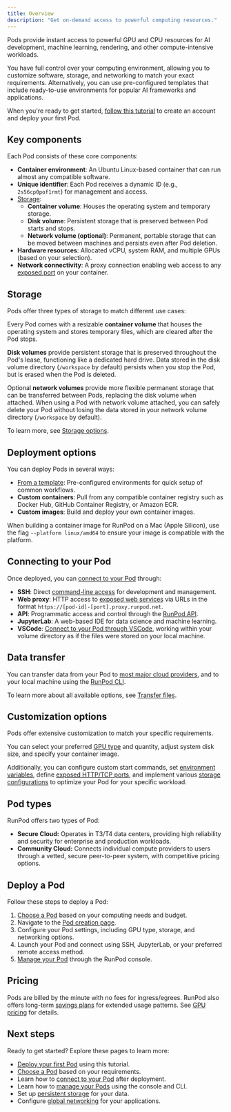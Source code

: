 ```yaml
---
title: Overview
description: "Get on-demand access to powerful computing resources."
---
```


Pods provide instant access to powerful GPU and CPU resources for AI development, machine learning, rendering, and other compute-intensive workloads.

You have full control over your computing environment, allowing you to customize software, storage, and networking to match your exact requirements. Alternatively, you can use pre-configured templates that include ready-to-use environments for popular AI frameworks and applications. 

When you're ready to get started, [follow this tutorial](/get-started) to create an account and deploy your first Pod.

## Key components

Each Pod consists of these core components:

- **Container environment**: An Ubuntu Linux-based container that can run almost any compatible software.
- **Unique identifier**: Each Pod receives a dynamic ID (e.g., `2s56cp0pof1rmt`) for management and access.
- [Storage](#storage-options):
    - **Container volume**: Houses the operating system and temporary storage.
    - **Disk volume**: Persistent storage that is preserved between Pod starts and stops.
    - **Network volume (optional)**: Permanent, portable storage that can be moved between machines and persists even after Pod deletion.
- **Hardware resources**: Allocated vCPU, system RAM, and multiple GPUs (based on your selection).
- **Network connectivity**: A proxy connection enabling web access to any [exposed port](/pods/configuration/expose-ports) on your container.

## Storage

Pods offer three types of storage to match different use cases:

Every Pod comes with a resizable **container volume** that houses the operating system and stores temporary files, which are cleared after the Pod stops.

**Disk volumes** provide persistent storage that is preserved throughout the Pod's lease, functioning like a dedicated hard drive. Data stored in the disk volume directory (`/workspace` by default) persists when you stop the Pod, but is erased when the Pod is deleted. 

Optional **network volumes** provide more flexible permanent storage that can be transferred between Pods, replacing the disk volume when attached. When using a Pod with network volume attached, you can safely delete your Pod without losing the data stored in your network volume directory (`/workspace` by default).

To learn more, see [Storage options](/pods/storage/types).

## Deployment options

You can deploy Pods in several ways:

- [From a template](https://docs.runpod.io/pods/templates/overview): Pre-configured environments for quick setup of common workflows.
- **Custom containers**: Pull from any compatible container registry such as Docker Hub, GitHub Container Registry, or Amazon ECR.
- **Custom images**: Build and deploy your own container images.

<Note>

When building a container image for RunPod on a Mac (Apple Silicon), use the flag `--platform linux/amd64` to ensure your image is compatible with the platform.

</Note>

## Connecting to your Pod

Once deployed, you can [connect to your Pod](/pods/connect-to-a-pod) through:

- **SSH**: Direct [command-line access](/pods/configuration/use-ssh) for development and management.
- **Web proxy**: HTTP access to [exposed web services](/pods/configuration/expose-ports) via URLs in the format `https://[pod-id]-[port].proxy.runpod.net`.
- **API**: Programmatic access and control through the [RunPod API](/api-reference/pods/POST/pods).
- **JupyterLab**: A web-based IDE for data science and machine learning.
- **VSCode**: [Connect to your Pod through VSCode](/tutorials/pods/connect-to-vscode), working within your volume directory as if the files were stored on your local machine.

## Data transfer

You can transfer data from your Pod to [most major cloud providers](/pods/configuration/export-data), and to your local machine using the [RunPod CLI](/runpodctl/overview).

To learn more about all available options, see [Transfer files](/pods/storage/transfer-files).

## Customization options

Pods offer extensive customization to match your specific requirements.

You can select your preferred [GPU type](/references/gpu-types) and quantity, adjust system disk size, and specify your container image.

Additionally, you can configure custom start commands, set [environment variables](/pods/references/environment-variables), define [exposed HTTP/TCP ports](/pods/configuration/expose-ports), and implement various [storage configurations](pods/storage/types) to optimize your Pod for your specific workload.

## Pod types

RunPod offers two types of Pod:

- **Secure Cloud:** Operates in T3/T4 data centers, providing high reliability and security for enterprise and production workloads.
- **Community Cloud:** Connects individual compute providers to users through a vetted, secure peer-to-peer system, with competitive pricing options.

## Deploy a Pod

Follow these steps to deploy a Pod:

1. [Choose a Pod](/pods/choose-a-pod) based on your computing needs and budget.
2. Navigate to the [Pod creation page](https://console.runpod.io/pod/create).
3. Configure your Pod settings, including GPU type, storage, and networking options.
4. Launch your Pod and connect using SSH, JupyterLab, or your preferred remote access method.
5. [Manage your Pod](/pods/manage-pods) through the RunPod console.

## Pricing

Pods are billed by the minute with no fees for ingress/egrees. RunPod also offers long-term [savings plans](/pods/pricing#savings-plans) for extended usage patterns. See [GPU pricing](https://www.runpod.io/pricing) for details.

## Next steps

Ready to get started? Explore these pages to learn more:

* [Deploy your first Pod](/get-started) using this tutorial.
* [Choose a Pod](/pods/choose-a-pod) based on your requirements.
* Learn how to [connect to your Pod](/pods/connect-to-a-pod) after deployment.
* Learn how to [manage your Pods](/pods/manage-pods) using the console and CLI.
* Set up [persistent storage](/pods/storage/types) for your data.
* Configure [global networking](/pods/networking) for your applications.
